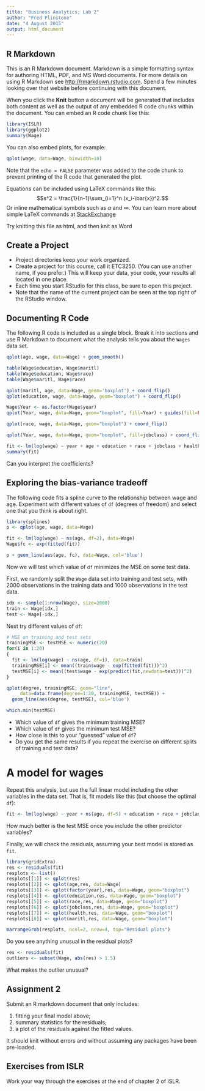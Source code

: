 ```yaml
---
title: "Business Analytics; Lab 2"
author: "Fred Flinstone"
date: "4 August 2015"
output: html_document
---
```


## R Markdown

This is an R Markdown document. Markdown is a simple formatting syntax for authoring HTML, PDF, and MS Word documents. For more details on using R Markdown see <http://rmarkdown.rstudio.com>. Spend a few minutes looking over that website before continuing with this document.

When you click the **Knit** button a document will be generated that includes both content as well as the output of any embedded R code chunks within the document. You can embed an R code chunk like this:

```r
library(ISLR)
library(ggplot2)
summary(Wage)
```

You can also embed plots, for example:

```r
qplot(wage, data=Wage, binwidth=10)
```

Note that the `echo = FALSE` parameter was added to the code chunk to prevent printing of the R code that generated the plot.


Equations can be included using LaTeX commands like this:
$$s^2 = \frac{1}{n-1}\sum_{i=1}^n (x_i-\bar{x})^2.$$
Or inline mathematical symbols such as $\alpha$ and $\infty$. You can learn more about simple LaTeX commands at [StackExchange](http://meta.math.stackexchange.com/questions/5020/mathjax-basic-tutorial-and-quick-reference)

Try knitting this file as html, and then knit as Word


## Create a Project

- Project directories keep your work organized. 
- Create a project for this course, call it ETC3250. (You can use another name, if you prefer.) This will keep your data, your code, your results all located in one place. 
- Each time you start RStudio for this class, be sure to open this project.
- Note that the name of the current project can be seen at the top right of the RStudio window.


## Documenting R Code

The following R code is included as a single block. Break it into sections and use R Markdown to document what the analysis tells you about the `Wages` data set.

```r
qplot(age, wage, data=Wage) + geom_smooth()

table(Wage$education, Wage$maritl)
table(Wage$education, Wage$race)
table(Wage$maritl, Wage$race)

qplot(maritl, age, data=Wage, geom='boxplot') + coord_flip()
qplot(education, wage, data=Wage, geom="boxplot") + coord_flip()

Wage$Year <- as.factor(Wage$year)
qplot(Year, wage, data=Wage, geom="boxplot", fill=Year) + guides(fill=FALSE)

qplot(race, wage, data=Wage, geom="boxplot") + coord_flip()

qplot(Year, wage, data=Wage, geom="boxplot", fill=jobclass) + coord_flip()

fit <- lm(log(wage) ~ year + age + education + race + jobclass + health + maritl, data=Wage)
summary(fit)
```

Can you interpret the coefficients?


## Exploring the bias-variance tradeoff

The following code fits a spline curve to the relationship between wage and age. Experiment with different values of `df` (degrees of freedom) and select one that you think is about right.

```r
library(splines)
p <- qplot(age, wage, data=Wage)

fit <- lm(log(wage) ~ ns(age, df=2), data=Wage)
Wage$fc <- exp(fitted(fit))

p + geom_line(aes(age, fc), data=Wage, col='blue')
```

Now we will test which value of `df` minimizes the MSE on some test data.

First, we randomly split the `Wage` data set into training and test sets, with 2000 observations in the training data and 1000 observations in the test data.

```r
idx <- sample(1:nrow(Wage), size=2000)
train <- Wage[idx,]
test <- Wage[-idx,]
```

Next try different values of `df`:

```r
# MSE on training and test sets
trainingMSE <- testMSE <- numeric(20)
for(i in 1:20)
{
  fit <- lm(log(wage) ~ ns(age, df=i), data=train)
  trainingMSE[i] <- mean((train$wage - exp(fitted(fit)))^2)
  testMSE[i] <- mean((test$wage - exp(predict(fit,newdata=test)))^2)
}

qplot(degree, trainingMSE, geom="line",
     data=data.frame(degree=1:20, trainingMSE, testMSE)) +
  geom_line(aes(degree, testMSE), col='blue')

which.min(testMSE)
```

 - Which value of `df` gives the minimum training MSE?
 - Which value of `df` gives the minimum test MSE?
 - How close is this to your "guessed" value of `df`?
 - Do you get the same results if you repeat the exercise on different splits of training and test data?
 
# A model for wages
 
Repeat this analysis, but use the full linear model including the other variables in the data set. That is, fit models like this (but choose the optimal `df`):

```r
fit <- lm(log(wage) ~ year + ns(age, df=5) + education + race + jobclass + health + maritl, data=Wage)
```

How much better is the test MSE once you include the other predictor variables?

Finally, we will check the residuals, assuming your best model is stored as `fit`.

```r
library(gridExtra)
res <- residuals(fit)
resplots <- list()
resplots[[1]] <- qplot(res)
resplots[[2]] <- qplot(age,res, data=Wage)
resplots[[3]] <- qplot(factor(year),res, data=Wage, geom="boxplot")
resplots[[4]] <- qplot(education,res, data=Wage, geom="boxplot")
resplots[[5]] <- qplot(race,res, data=Wage, geom="boxplot")
resplots[[6]] <- qplot(jobclass,res, data=Wage, geom="boxplot")
resplots[[7]] <- qplot(health,res, data=Wage, geom="boxplot")
resplots[[8]] <- qplot(maritl,res, data=Wage, geom="boxplot")

marrangeGrob(resplots, ncol=2, nrow=4, top="Residual plots")
```

Do you see anything unusual in the residual plots?


```r
res <- residuals(fit)
outliers <- subset(Wage, abs(res) > 1.5)
```

What makes the outlier unusual?

## Assignment 2

Submit an R markdown document that only includes:

  1. fitting your final model above;
  2. summary statistics for the residuals;
  3. a plot of the residuals against the fitted values. 

It should knit without errors and without assuming any packages have been pre-loaded.

## Exercises from ISLR

Work your way through the exercises at the end of chapter 2 of ISLR.
